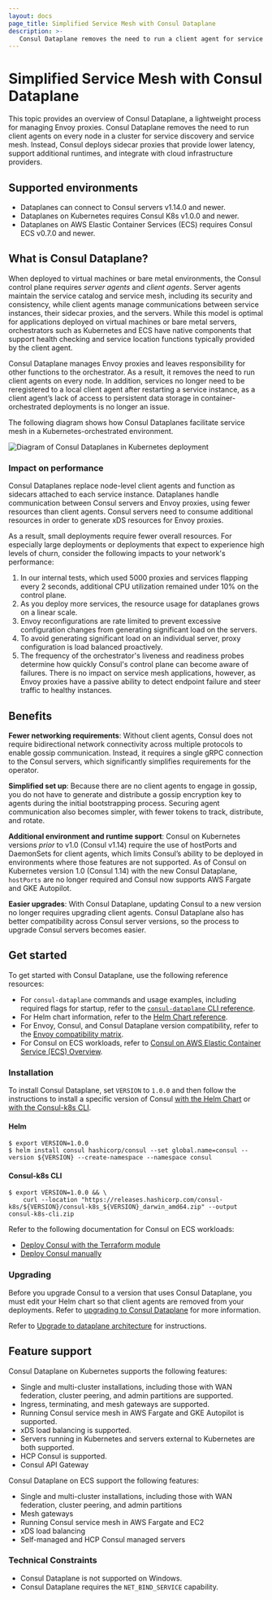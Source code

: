 ```yaml
---
layout: docs
page_title: Simplified Service Mesh with Consul Dataplane
description: >-
   Consul Dataplane removes the need to run a client agent for service discovery and service mesh by leveraging orchestrator functions. Learn about Consul Dataplane, how it can lower latency for Consul on Kubernetes and AWS ECS, and how it enables Consul support for AWS Fargate and GKE Autopilot.
---
```


# Simplified Service Mesh with Consul Dataplane

This topic provides an overview of Consul Dataplane, a lightweight process for managing Envoy proxies. Consul Dataplane removes the need to run client agents on every node in a cluster for service discovery and service mesh. Instead, Consul deploys sidecar proxies that provide lower latency, support additional runtimes, and integrate with cloud infrastructure providers.

## Supported environments

- Dataplanes can connect to Consul servers v1.14.0 and newer.
- Dataplanes on Kubernetes requires Consul K8s v1.0.0 and newer.
- Dataplanes on AWS Elastic Container Services (ECS) requires Consul ECS v0.7.0 and newer.


## What is Consul Dataplane?

When deployed to virtual machines or bare metal environments, the Consul control plane requires _server agents_ and _client agents_. Server agents maintain the service catalog and service mesh, including its security and consistency, while client agents manage communications between service instances, their sidecar proxies, and the servers. While this model is optimal for applications deployed on virtual machines or bare metal servers, orchestrators such as Kubernetes and ECS have native components that support health checking and service location functions typically provided by the client agent.

Consul Dataplane manages Envoy proxies and leaves responsibility for other functions to the orchestrator. As a result, it removes the need to run client agents on every node. In addition, services no longer need to be reregistered to a local client agent after restarting a service instance, as a client agent’s lack of access to persistent data storage in container-orchestrated deployments is no longer an issue.

The following diagram shows how Consul Dataplanes facilitate service mesh in a Kubernetes-orchestrated environment.

![Diagram of Consul Dataplanes in Kubernetes deployment](/img/k8s-dataplanes-architecture.png)

### Impact on performance

Consul Dataplanes replace node-level client agents and function as sidecars attached to each service instance. Dataplanes handle communication between Consul servers and Envoy proxies, using fewer resources than client agents. Consul servers need to consume additional resources in order to generate xDS resources for Envoy proxies.

As a result, small deployments require fewer overall resources. For especially large deployments or deployments that expect to experience high levels of churn, consider the following impacts to your network's performance:

1. In our internal tests, which used 5000 proxies and services flapping every 2 seconds, additional CPU utilization remained under 10% on the control plane.
1. As you deploy more services, the resource usage for dataplanes grows on a linear scale.
1. Envoy reconfigurations are rate limited to prevent excessive configuration changes from generating significant load on the servers.
1. To avoid generating significant load on an individual server, proxy configuration is load balanced proactively.
1. The frequency of the orchestrator's liveness and readiness probes determine how quickly Consul's control plane can become aware of failures. There is no impact on service mesh applications, however, as Envoy proxies have a passive ability to detect endpoint failure and steer traffic to healthy instances.

## Benefits

**Fewer networking requirements**: Without client agents, Consul does not require bidirectional network connectivity across multiple protocols to enable gossip communication. Instead, it requires a single gRPC connection to the Consul servers, which significantly simplifies requirements for the operator.

**Simplified set up**: Because there are no client agents to engage in gossip, you do not have to generate and distribute a gossip encryption key to agents during the initial bootstrapping process. Securing agent communication also becomes simpler, with fewer tokens to track, distribute, and rotate.

**Additional environment and runtime support**: Consul on Kubernetes versions _prior_ to v1.0 (Consul v1.14) require the use of hostPorts and DaemonSets for client agents, which limits Consul’s ability to be deployed in environments where those features are not supported.
As of Consul on Kubernetes version 1.0 (Consul 1.14) with the new Consul Dataplane, `hostPorts` are no longer required and Consul now supports AWS Fargate and GKE Autopilot.

**Easier upgrades**: With Consul Dataplane, updating Consul to a new version no longer requires upgrading client agents. Consul Dataplane also has better compatibility across Consul server versions, so the process to upgrade Consul servers becomes easier.

## Get started

To get started with Consul Dataplane, use the following reference resources:

- For `consul-dataplane` commands and usage examples, including required flags for startup, refer to the [`consul-dataplane` CLI reference](/consul/docs/connect/dataplane/consul-dataplane).
- For Helm chart information, refer to the [Helm Chart reference](/consul/docs/k8s/helm).
- For Envoy, Consul, and Consul Dataplane version compatibility, refer to the [Envoy compatibility matrix](/consul/docs/connect/proxies/envoy).
- For Consul on ECS workloads, refer to [Consul on AWS Elastic Container Service (ECS) Overview](/consul/docs/ecs).


### Installation

<Tabs>

<Tab heading="Kubernetes" group="k8s">

To install Consul Dataplane, set `VERSION` to `1.0.0` and then follow the instructions to install a specific version of Consul [with the Helm Chart](/consul/docs/k8s/installation/install#install-consul) or [with the Consul-k8s CLI](/consul/docs/k8s/installation/install-cli#install-a-previous-version).

#### Helm

```shell-session
$ export VERSION=1.0.0
$ helm install consul hashicorp/consul --set global.name=consul --version ${VERSION} --create-namespace --namespace consul
```

#### Consul-k8s CLI

```shell-session
$ export VERSION=1.0.0 && \
    curl --location "https://releases.hashicorp.com/consul-k8s/${VERSION}/consul-k8s_${VERSION}_darwin_amd64.zip" --output consul-k8s-cli.zip
```
</Tab>

<Tab heading="ECS" group="ecs">

Refer to the following documentation for Consul on ECS workloads:

- [Deploy Consul with the Terraform module](/consul/docs/ecs/deploy/terraform)
- [Deploy Consul manually](/consul/ecs/install-manul)

</Tab>

</Tabs>


### Upgrading

<Tabs>

<Tab heading="Kubernetes" group="k8s">

Before you upgrade Consul to a version that uses Consul Dataplane, you must edit your Helm chart so that client agents are removed from your deployments. Refer to [upgrading to Consul Dataplane](/consul/docs/k8s/upgrade#upgrading-to-consul-dataplanes) for more information.

</Tab>

<Tab heading="ECS" group="ecs">

Refer to [Upgrade to dataplane architecture](/consul/docs/ecs/upgrade-to-dataplanes) for instructions.

</Tab>

</Tabs>

## Feature support

Consul Dataplane on Kubernetes supports the following features:

- Single and multi-cluster installations, including those with WAN federation, cluster peering, and admin partitions are supported.
- Ingress, terminating, and mesh gateways are supported.
- Running Consul service mesh in AWS Fargate and GKE Autopilot is supported.
- xDS load balancing is supported.
- Servers running in Kubernetes and servers external to Kubernetes are both supported.
- HCP Consul is supported.
- Consul API Gateway

Consul Dataplane on ECS support the following features:

- Single and multi-cluster installations, including those with WAN federation, cluster peering, and admin partitions
- Mesh gateways
- Running Consul service mesh in AWS Fargate and EC2
- xDS load balancing
- Self-managed and HCP Consul managed servers

### Technical Constraints

- Consul Dataplane is not supported on Windows.
- Consul Dataplane requires the `NET_BIND_SERVICE` capability.
